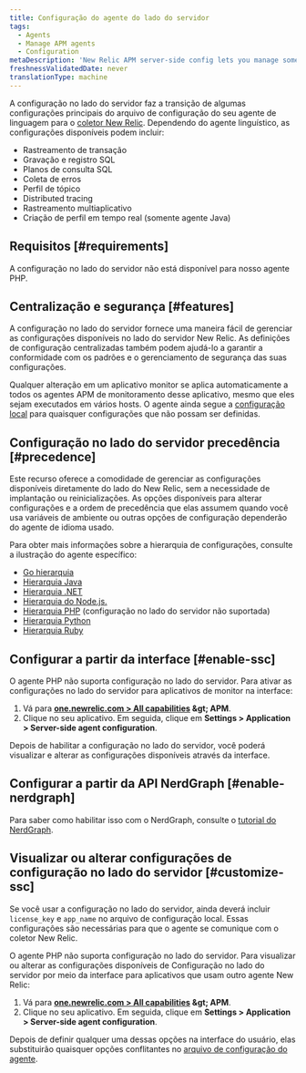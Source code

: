 ```yaml
---
title: Configuração do agente do lado do servidor
tags:
  - Agents
  - Manage APM agents
  - Configuration
metaDescription: 'New Relic APM server-side config lets you manage some agent settings from the New Relic side, instead of the agent config file.'
freshnessValidatedDate: never
translationType: machine
---
```


A configuração no lado do servidor faz a transição de algumas configurações principais do arquivo de configuração do seu agente de linguagem para o [coletor New Relic](/docs/accounts-partnerships/education/getting-started-new-relic/glossary#collector). Dependendo do agente linguístico, as configurações disponíveis podem incluir:

* Rastreamento de transação
* Gravação e registro SQL
* Planos de consulta SQL
* Coleta de erros
* Perfil de tópico
* Distributed tracing
* Rastreamento multiaplicativo
* Criação de perfil em tempo real (somente agente Java)

## Requisitos [#requirements]

A configuração no lado do servidor não está disponível para nosso agente PHP.

## Centralização e segurança [#features]

A configuração no lado do servidor fornece uma maneira fácil de gerenciar as configurações disponíveis no lado do servidor New Relic. As definições de configuração centralizadas também podem ajudá-lo a garantir a conformidade com os padrões e o gerenciamento de segurança das suas configurações.

Qualquer alteração em um aplicativo monitor se aplica automaticamente a todos os agentes APM de monitoramento desse aplicativo, mesmo que eles sejam executados em vários hosts. O agente ainda segue a [configuração local](/docs/agents/manage-apm-agents/configuration/configure-agent) para quaisquer configurações que não possam ser definidas.

## Configuração no lado do servidor precedência [#precedence]

Este recurso oferece a comodidade de gerenciar as configurações disponíveis diretamente do lado do New Relic, sem a necessidade de implantação ou reinicializações. As opções disponíveis para alterar configurações e a ordem de precedência que elas assumem quando você usa variáveis de ambiente ou outras opções de configuração dependerão do agente de idioma usado.

Para obter mais informações sobre a hierarquia de configurações, consulte a ilustração do agente específico:

* [Go hierarquia](/docs/agents/go-agent/instrumentation/go-agent-configuration#options)
* [Hierarquia Java](/docs/agents/java-agent/configuration/java-agent-configuration-config-file#config-options-precedence)
* [Hierarquia .NET](/docs/agents/net-agent/installation-configuration/net-agent-configuration#config-options-precedence)
* [Hierarquia do Node.js.](/docs/agents/nodejs-agent/installation-configuration/configuring-nodejs#hierarchy)
* [Hierarquia PHP](/docs/agents/php-agent/configuration/php-agent-configuration#config-options-precedence) (configuração no lado do servidor não suportada)
* [Hierarquia Python](/docs/agents/python-agent/installation-configuration/python-agent-configuration#options)
* [Hierarquia Ruby](/docs/agents/ruby-agent/installation-configuration/ruby-agent-configuration#Options)

## Configurar a partir da interface [#enable-ssc]

O agente PHP não suporta configuração no lado do servidor. Para ativar as configurações no lado do servidor para aplicativos de monitor na interface:

1. Vá para <DNT>**[one.newrelic.com &gt; All capabilities](https://one.newrelic.com/all-capabilities) &amp;gt; APM**</DNT>.
2. Clique no seu aplicativo. Em seguida, clique em <DNT>**Settings &gt; Application &gt; Server-side agent configuration**</DNT>.

Depois de habilitar a configuração no lado do servidor, você poderá visualizar e alterar as configurações disponíveis através da interface.

## Configurar a partir da API NerdGraph [#enable-nerdgraph]

Para saber como habilitar isso com o NerdGraph, consulte o [tutorial do NerdGraph](/docs/apis/nerdgraph/examples/apm-config-nerdgraph).

## Visualizar ou alterar configurações de configuração no lado do servidor [#customize-ssc]

Se você usar a configuração no lado do servidor, ainda deverá incluir `license_key` e `app_name` no arquivo de configuração local. Essas configurações são necessárias para que o agente se comunique com o coletor New Relic.

O agente PHP não suporta configuração no lado do servidor. Para visualizar ou alterar as configurações disponíveis de Configuração no lado do servidor por meio da interface para aplicativos que usam outro agente New Relic:

1. Vá para <DNT>**[one.newrelic.com &gt; All capabilities](https://one.newrelic.com/all-capabilities) &amp;gt; APM**</DNT>.
2. Clique no seu aplicativo. Em seguida, clique em <DNT>**Settings &gt; Application &gt; Server-side agent configuration**</DNT>.

Depois de definir qualquer uma dessas opções na interface do usuário, elas substituirão quaisquer opções conflitantes no [arquivo de configuração do agente](#precedence).